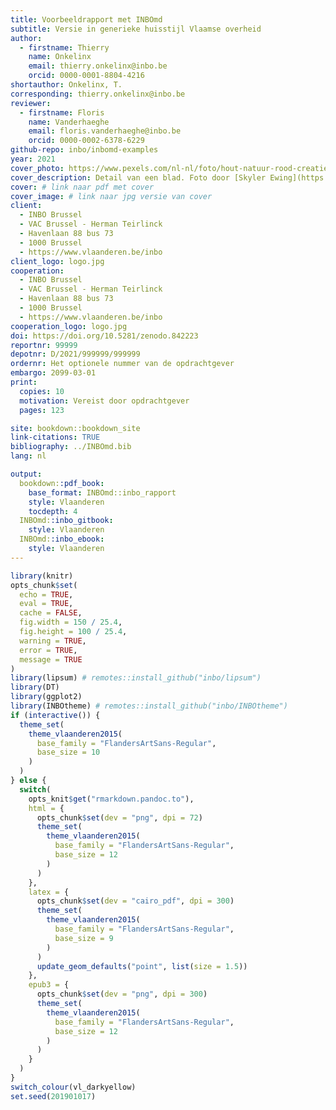 ```yaml
--- 
title: Voorbeeldrapport met INBOmd
subtitle: Versie in generieke huisstijl Vlaamse overheid
author: 
  - firstname: Thierry
    name: Onkelinx
    email: thierry.onkelinx@inbo.be
    orcid: 0000-0001-8804-4216
shortauthor: Onkelinx, T.
corresponding: thierry.onkelinx@inbo.be
reviewer:
  - firstname: Floris
    name: Vanderhaeghe
    email: floris.vanderhaeghe@inbo.be
    orcid: 0000-0002-6378-6229
github-repo: inbo/inbomd-examples
year: 2021
cover_photo: https://www.pexels.com/nl-nl/foto/hout-natuur-rood-creatief-4599227
cover_description: Detail van een blad. Foto door [Skyler Ewing](https://www.pexels.com/nl-nl/@skyler-ewing-266953?utm_content=attributionCopyText&utm_medium=referral&utm_source=pexels) via [Pexels](https://www.pexels.com/nl-nl/foto/hout-natuur-rood-creatief-4599227/?utm_content=attributionCopyText&utm_medium=referral&utm_source=pexels)
cover: # link naar pdf met cover
cover_image: # link naar jpg versie van cover
client:
  - INBO Brussel
  - VAC Brussel ‐ Herman Teirlinck
  - Havenlaan 88 bus 73
  - 1000 Brussel
  - https://www.vlaanderen.be/inbo
client_logo: logo.jpg
cooperation:
  - INBO Brussel
  - VAC Brussel ‐ Herman Teirlinck
  - Havenlaan 88 bus 73
  - 1000 Brussel
  - https://www.vlaanderen.be/inbo
cooperation_logo: logo.jpg
doi: https://doi.org/10.5281/zenodo.842223
reportnr: 99999
depotnr: D/2021/999999/999999
ordernr: Het optionele nummer van de opdrachtgever
embargo: 2099-03-01
print:
  copies: 10
  motivation: Vereist door opdrachtgever
  pages: 123

site: bookdown::bookdown_site
link-citations: TRUE
bibliography: ../INBOmd.bib
lang: nl

output:
  bookdown::pdf_book:
    base_format: INBOmd::inbo_rapport
    style: Vlaanderen
    tocdepth: 4
  INBOmd::inbo_gitbook:
    style: Vlaanderen
  INBOmd::inbo_ebook:
    style: Vlaanderen
---
```


```r
library(knitr)
opts_chunk$set(
  echo = TRUE, 
  eval = TRUE,
  cache = FALSE,
  fig.width = 150 / 25.4,
  fig.height = 100 / 25.4,
  warning = TRUE,
  error = TRUE,
  message = TRUE
)
library(lipsum) # remotes::install_github("inbo/lipsum")
library(DT)
library(ggplot2)
library(INBOtheme) # remotes::install_github("inbo/INBOtheme")
if (interactive()) {
  theme_set(
    theme_vlaanderen2015(
      base_family = "FlandersArtSans-Regular",
      base_size = 10
    )
  )
} else {
  switch(
    opts_knit$get("rmarkdown.pandoc.to"),
    html = {
      opts_chunk$set(dev = "png", dpi = 72)
      theme_set(
        theme_vlaanderen2015(
          base_family = "FlandersArtSans-Regular", 
          base_size = 12
        )
      )
    },
    latex = {
      opts_chunk$set(dev = "cairo_pdf", dpi = 300)
      theme_set(
        theme_vlaanderen2015(
          base_family = "FlandersArtSans-Regular", 
          base_size = 9
        )
      )
      update_geom_defaults("point", list(size = 1.5))
    },
    epub3 = {
      opts_chunk$set(dev = "png", dpi = 300)
      theme_set(
        theme_vlaanderen2015(
          base_family = "FlandersArtSans-Regular", 
          base_size = 12
        )
      )
    }
  )
}
switch_colour(vl_darkyellow)
set.seed(201901017)
```
